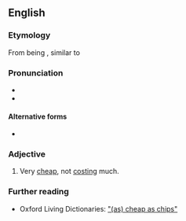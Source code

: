 ==English==

===Etymology===
From being {{l|en|inexpensive}}, similar to {{l|en|[[chip|chips]]|gloss=French fries}}

===Pronunciation===
* {{audio|en|EN-AU ck1 cheap as chips.ogg|Audio (AU)}}
* {{audio|en|En-au-cheap as chips.ogg|Audio (AUS)}}

====Alternative forms====
* {{l|en|cheap-as-chips}}

===Adjective===
{{en-adj|-}}

# {{lb|en|British|NZ|Australia|simile}} Very [[cheap]], not [[cost]]ing much.

===Further reading===
* Oxford Living Dictionaries: [https://en.oxforddictionaries.com/definition/(as)_cheap_as_chips "(as) cheap as chips"]